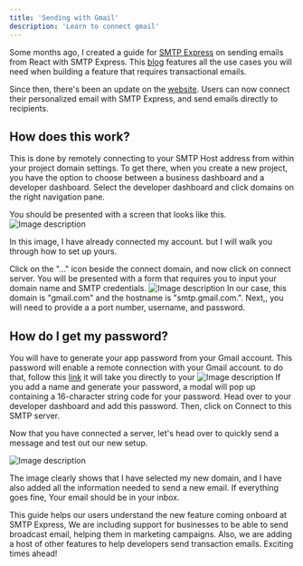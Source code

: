```yaml
---
title: 'Sending with Gmail'
description: 'Learn to connect gmail'
---
```


Some months ago, I created a guide for [SMTP Express](https://smtpexpress.com/) on sending emails from React with SMTP Express. This [blog](https://blog.openreplay.com/sending-emails-from-react-with-smtp-express/) features all the use cases you will need when building a feature that requires transactional emails. 

Since then, there's been an update on the [website](https://beta.smtpexpress.com/). Users can now connect their personalized email with SMTP Express, and send emails directly to recipients.

## How does this work?

This is done by remotely connecting to your SMTP Host address from within your project domain settings. To get there, when you create a new project, you have the option to choose between a business dashboard and a developer dashboard. Select the developer dashboard and click domains on the right navigation pane.

You should be presented with a screen that looks like this.
![Image description](https://dev-to-uploads.s3.amazonaws.com/uploads/articles/w8pf4p8wkbd18bbj447p.png)

In this image, I have already connected my account. but I will walk you through how to set up yours.

Click on the "..." icon beside the connect domain, and now click on connect server. You will be presented with a form that requires you to input your domain name and SMTP credentials. 
![Image description](https://dev-to-uploads.s3.amazonaws.com/uploads/articles/gje9jnzl5wuhp9v6xnmy.png)
In our case, this domain is "gmail.com" and the hostname is "smtp.gmail.com.". Next,, you will need to provide a a port number, username, and password.


## How do I get my password?
You will have to generate your app password from your Gmail account. This password will enable a remote connection with your Gmail account. to do that, follow this [link](https://myaccount.google.com/apppasswords) it will take you directly to your 
![Image description](https://dev-to-uploads.s3.amazonaws.com/uploads/articles/59wxzsmtdi5s29ryflht.png)
If you add a name and generate your password, a modal will pop up containing a 16-character string code for your password.
Head over to your developer dashboard and add this password. Then, click on Connect to this SMTP server. 

Now that you have connected a server, let's head over to quickly send a message and test out our new setup.

![Image description](https://dev-to-uploads.s3.amazonaws.com/uploads/articles/jq7esm5a4jp6poyd3c1n.png)

The image clearly shows that I have selected my new domain, and I have also added all the information needed to send a new email.  If everything goes fine, Your email should be in your inbox.

This guide helps our users understand the new feature coming onboard at SMTP Express, We are including support for businesses to be able to send broadcast email, helping them in marketing campaigns. Also, we are adding a host of other features to help developers send transaction emails. Exciting times ahead!

